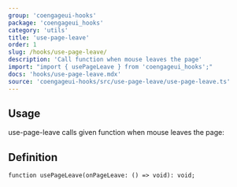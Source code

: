 ```yaml
---
group: 'coengageui-hooks'
package: 'coengageui_hooks'
category: 'utils'
title: 'use-page-leave'
order: 1
slug: /hooks/use-page-leave/
description: 'Call function when mouse leaves the page'
import: "import { usePageLeave } from 'coengageui_hooks';"
docs: 'hooks/use-page-leave.mdx'
source: 'coengageui-hooks/src/use-page-leave/use-page-leave.ts'
---
```



## Usage

use-page-leave calls given function when mouse leaves the page:

<Demo data={HooksDemos.usePageLeaveDemo} />

## Definition

```tsx
function usePageLeave(onPageLeave: () => void): void;
```
